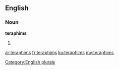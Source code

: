 ==English==

===Noun===
'''teraphims'''

# {{plural of|[[teraphim]]}}

[[Category:English plurals]]

[[ar:teraphims]]
[[fr:teraphims]]
[[ku:teraphims]]
[[my:teraphims]]